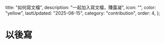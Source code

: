   title: "如何寫文檔",
  description: "一起加入寫文檔，賺露凝",
  icon: "",
  color: "yellow",
  lastUpdated: "2025-08-15",
  category: "contribution",
  order: 4,
};

# 以後寫 